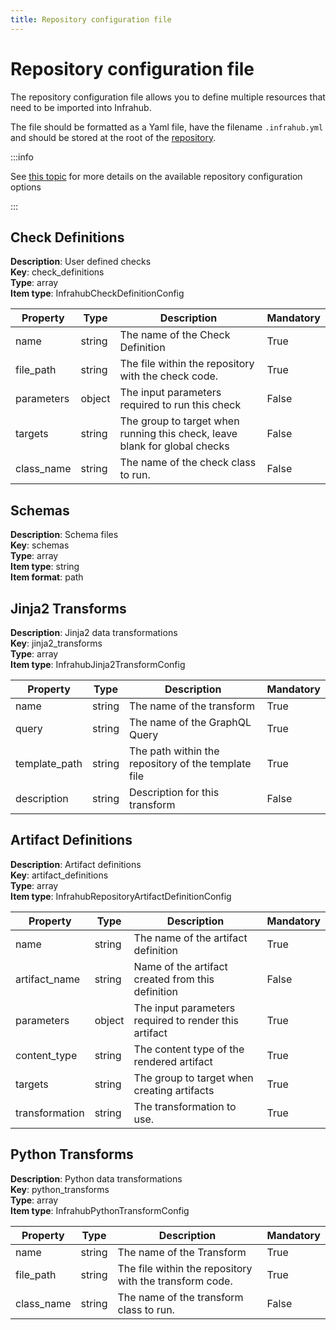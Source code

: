 ```yaml
---
title: Repository configuration file
---
```


# Repository configuration file

The repository configuration file allows you to define multiple resources that need to be imported into Infrahub.

The file should be formatted as a Yaml file, have the filename `.infrahub.yml` and should be stored at the root of the [repository](/topics/repository).

:::info

See [this topic](/topics/infrahub-yml) for more details on the available repository configuration options

:::

<!-- vale off -->
## Check Definitions
<!-- vale on -->

**Description**: User defined checks<br/>
**Key**: check_definitions<br/>
**Type**: array<br/>
**Item type**: InfrahubCheckDefinitionConfig<br/>

| Property | Type | Description | Mandatory |
| -------- | ---- | ----------- | --------- |
| name | string | The name of the Check Definition | True |
| file_path | string | The file within the repository with the check code. | True |
| parameters | object | The input parameters required to run this check | False |
| targets | string | The group to target when running this check, leave blank for global checks | False |
| class_name | string | The name of the check class to run. | False |

<!-- vale off -->
## Schemas
<!-- vale on -->

**Description**: Schema files<br/>
**Key**: schemas<br/>
**Type**: array<br/>
**Item type**: string<br/>
**Item format**: path<br/>

<!-- vale off -->
## Jinja2 Transforms
<!-- vale on -->

**Description**: Jinja2 data transformations<br/>
**Key**: jinja2_transforms<br/>
**Type**: array<br/>
**Item type**: InfrahubJinja2TransformConfig<br/>

| Property | Type | Description | Mandatory |
| -------- | ---- | ----------- | --------- |
| name | string | The name of the transform | True |
| query | string | The name of the GraphQL Query | True |
| template_path | string | The path within the repository of the template file | True |
| description | string | Description for this transform | False |

<!-- vale off -->
## Artifact Definitions
<!-- vale on -->

**Description**: Artifact definitions<br/>
**Key**: artifact_definitions<br/>
**Type**: array<br/>
**Item type**: InfrahubRepositoryArtifactDefinitionConfig<br/>

| Property | Type | Description | Mandatory |
| -------- | ---- | ----------- | --------- |
| name | string | The name of the artifact definition | True |
| artifact_name | string | Name of the artifact created from this definition | False |
| parameters | object | The input parameters required to render this artifact | True |
| content_type | string | The content type of the rendered artifact | True |
| targets | string | The group to target when creating artifacts | True |
| transformation | string | The transformation to use. | True |

<!-- vale off -->
## Python Transforms
<!-- vale on -->

**Description**: Python data transformations<br/>
**Key**: python_transforms<br/>
**Type**: array<br/>
**Item type**: InfrahubPythonTransformConfig<br/>

| Property | Type | Description | Mandatory |
| -------- | ---- | ----------- | --------- |
| name | string | The name of the Transform | True |
| file_path | string | The file within the repository with the transform code. | True |
| class_name | string | The name of the transform class to run. | False |
